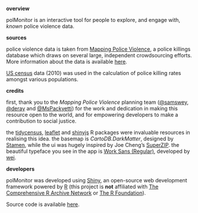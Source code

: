 **overview**

polMonitor is an interactive tool for people to explore, and engage with, *known* police violence data. 

**sources**

police violence data is taken from [Mapping Police Violence](https://mappingpoliceviolence.org), a police killings database which draws on several large, independent crowdsourcing efforts. More information about the data is available [here](https://mappingpoliceviolence.org/aboutthedata/).

[US census](https://www.census.gov/2010census/data/) data (2010) was used in the calculation of police killing rates amongst various populations. 

**credits**

first, thank you to the *Mapping Police Violence* planning team ([@samswey](https://twitter.com/samswey), [@deray](https://twitter.com/deray) and [@MsPackyetti](https://twitter.com/MsPackyetti)) for the work and dedication in making this resource open to the world, and for empowering developers to make a contribution to social justice.

the [tidycensus](https://cran.r-project.org/web/packages/tidycensus/index.html), [leaflet](https://cran.r-project.org/web/packages/leaflet/leaflet.pdf) and [shinyjs](https://cran.r-project.org/web/packages/shinyjs/index.html) R packages were invaluable resources in realising this idea. the basemap is *CartoDB.DarkMatter*, designed by [Stamen](http://stamen.com/), while the ui was hugely inspired by Joe Cheng's [SuperZIP](https://github.com/rstudio/shiny-examples/tree/master/063-superzip-example). the beautiful typeface you see in the app is [Work Sans (Regular)](https://github.com/weiweihuanghuang/Work-Sans), developed by [wei](https://twitter.com/w__h_). 

**developers**

polMonitor was developed using [Shiny](https://cran.r-project.org/web/packages/shiny/index.html), an open-source web development framework powered by [R](https://www.r-project.org/) (this project is **not** affiliated with [The Comprehensive R Archive Network](https://cran.r-project.org/) or [The R Foundation](https://www.r-project.org/)). 

Source code is available [here](https://github.com/ewenme/polMonitor). 


